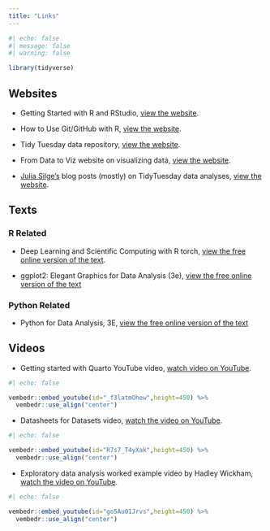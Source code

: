 ```yaml
---
title: "Links"
---
```

  
```r
#| echo: false
#| message: false
#| warning: false

library(tidyverse)
```

## Websites

* Getting Started with R and RStudio, [view the website](https://ourcodingclub.github.io/tutorials/intro-to-r/).

* How to Use Git/GitHub with R, [view the website](https://rfortherestofus.com/2021/02/how-to-use-git-github-with-r/).

* Tidy Tuesday data repository, [view the website](https://github.com/rfordatascience/tidytuesday/tree/master).

* From Data to Viz website on visualizing data,  [view the website](https://www.data-to-viz.com/#explore).

* [Julia Silge's](https://juliasilge.com/) blog posts (mostly) on TidyTuesday data analyses, [view the website](https://juliasilge.com/blog/).

## Texts

### R Related

* Deep Learning and Scientific Computing with R torch, [view the free online version of the text](https://skeydan.github.io/Deep-Learning-and-Scientific-Computing-with-R-torch/).

* ggplot2: Elegant Graphics for Data Analysis (3e), [view the free online version of the text](https://ggplot2-book.org/)

### Python Related

* Python for Data Analysis, 3E, [view the free online version of the text](https://wesmckinney.com/book/)


## Videos

*  Getting started with Quarto YouTube video, [watch video on YouTube](https://youtu.be/YK6IjJkjkiI).
  
```r
#| echo: false

vembedr::embed_youtube(id="_f3latmOhew",height=450) %>%
  vembedr::use_align("center")
```

*  Datasheets for Datasets video, [watch the video on YouTube](https://youtu.be/R7s7_T4yXak).
  
```r
#| echo: false

vembedr::embed_youtube(id="R7s7_T4yXak",height=450) %>%
  vembedr::use_align("center")
```

* Exploratory data analysis worked example video by Hadley Wickham, [watch the video on YouTube](https://youtu.be/go5Au01Jrvs).

```r
#| echo: false

vembedr::embed_youtube(id="go5Au01Jrvs",height=450) %>%
  vembedr::use_align("center")
```

